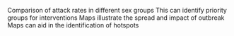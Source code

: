Comparison of attack rates in different sex groups
This can identify priority groups for interventions
Maps illustrate the spread and impact of outbreak
Maps can aid in the identification of hotspots

